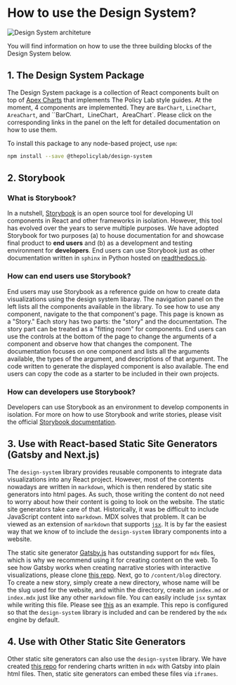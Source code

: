 
<Meta title="Intro/Design System Overview" />

# How to use the Design System?

![Design System architeture](/aurora/design-system.png)

You will find information on how to use the three building blocks of the Design System below.

## 1. The Design System Package

The Design System package is a collection of React components built on top of [Apex Charts](https://apexcharts.com) that implements The Policy Lab style guides. At the moment, 4 components are implemented. They are `BarChart`, `LineChart`, `AreaChart`, and ``BarChart`, `LineChart`, `AreaChart`. Please click on the corresponding links in the panel on the left for detailed documentation on how to use them.

To install this package to any node-based project, use `npm`:

```bash
npm install --save @thepolicylab/design-system
```

## 2. Storybook

### What is Storybook?

In a nutshell, [Storybook](https://storybookjs.org/) is an open source tool for developing UI components in React and other frameworks in isolation. However, this tool has evolved over the years to serve multiple purposes. We have adopted Storybook for two purposes (a) to house documentation for and showcase final product to **end users** and (b) as a development and testing environment for **developers**. End users can use Storybook just as other documentation written in `sphinx` in Python hosted on [readthedocs.io](https://readthedocs.io).

### How can **end users** use Storybook?

End users may use Storybook as a reference guide on how to create data visualizations using the design system libaray. The navigation panel on the left lists all the components available in the library. To see how to use any component, navigate to the that component's page. This page is known as a "Story." Each story has two parts: the "story" and the documentation. The story part can be treated as a "fitting room" for components. End users can use the controls at the bottom of the page to change the arguments of a component and observe how that changes the component. The documentation focuses on one component and lists all the arguments available, the types of the argument, and descriptions of that argument. The code written to generate the displayed component is also available. The end users can copy the code as a starter to be included in their own projects.

### How can **developers** use Storybook?

Developers can use Storybook as an environment to develop components in isolation. For more on how to use Storybook and write stories, please visit the official [Storybook documentation](https://storybook.js.org/docs/react/get-started/introduction).

## 3. Use with React-based Static Site Generators (Gatsby and Next.js)

The `design-system` library provides reusable components to integrate data visualizations into any React project. However, most of the contents nowadays are written in `markdown`, which is then rendered by static site generators into html pages. As such, those writing the content do not need to worry about how their content is going to look on the website. The static site generators take care of that. Historically, it was be difficult to include JavaScript content into `markdown`. MDX solves that problem. It can be viewed as an extension of `markdown` that supports [`jsx`](https://reactjs.org/docs/introducing-jsx.html). It is by far the easiest way that we know of to include the `design-system` library components into a website.

The static site generator [Gatsby.js](https://gatsbyjs.com) has outstanding support for `mdx` files, which is why we recommend using it for creating content on the web. To see how Gatsby works when creating narrative stories with interactive visualizations, please clone [this repo](https://github.com/thepolicylab/design-system-mdx). Next, go to `/content/blog` directory. To create a new story, simply create a new directory, whose name will be the slug used for the website, and within the directory, create an `index.md` or `index.mdx` just like any other `markdown` file. You can easily include `jsx` syntax while writing this file. Please see [this](https://raw.githubusercontent.com/thepolicylab/design-system-mdx/master/content/blog/high-school-dropouts/index.mdx?token=AEJNTY324ZCAOQYN4TO4OU3AG7Y4Q) as an example. This repo is configured so that the `design-system` library is included and can be rendered by the `mdx` engine by default.

## 4. Use with Other Static Site Generators

Other static site generators can also use the `design-system` library. We have created [this repo](https://github.com/thepolicylab/gatsby-charts/tree/master/content/charts) for rendering charts written in `mdx` with Gatsby into plain html files. Then, static site generators can embed these files via `iframes`.